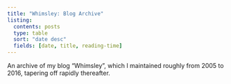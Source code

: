 ```yaml
---
title: "Whimsley: Blog Archive"
listing:
  contents: posts
  type: table
  sort: "date desc"
  fields: [date, title, reading-time]
---
```


An archive of my blog "Whimsley", which I maintained roughly from 2005 to 2016, tapering off rapidly thereafter.
